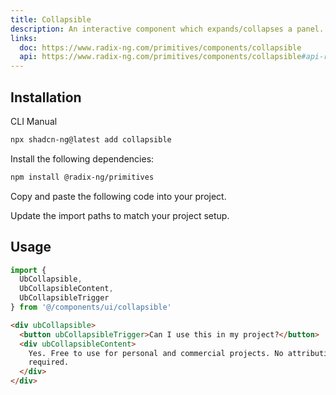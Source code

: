 ```yaml
---
title: Collapsible
description: An interactive component which expands/collapses a panel.
links:
  doc: https://www.radix-ng.com/primitives/components/collapsible
  api: https://www.radix-ng.com/primitives/components/collapsible#api-reference
---
```


<ComponentPreview
  name="collapsible-demo"
  description="A collapsible component."
/>

## Installation

<Tabs defaultValue="cli">

<TabsList>
  <TabsTrigger value="cli">CLI</TabsTrigger>
  <TabsTrigger value="manual">Manual</TabsTrigger>
</TabsList>
<TabsContent value="cli">

```bash
npx shadcn-ng@latest add collapsible
```

</TabsContent>

<TabsContent value="manual">

<Steps>

<Step>Install the following dependencies:</Step>

```bash
npm install @radix-ng/primitives
```

<Step>Copy and paste the following code into your project.</Step>

<ComponentSource name="collapsible" />

<Step>Update the import paths to match your project setup.</Step>

</Steps>

</TabsContent>

</Tabs>

## Usage

```ts
import {
  UbCollapsible,
  UbCollapsibleContent,
  UbCollapsibleTrigger
} from '@/components/ui/collapsible'
```

```html
<div ubCollapsible>
  <button ubCollapsibleTrigger>Can I use this in my project?</button>
  <div ubCollapsibleContent>
    Yes. Free to use for personal and commercial projects. No attribution
    required.
  </div>
</div>
```
